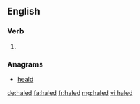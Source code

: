 ==English==

===Verb===
{{head|en}}

# {{en-past of|hale}}

===Anagrams===
* [[heald#English|heald]]

[[de:haled]]
[[fa:haled]]
[[fr:haled]]
[[mg:haled]]
[[vi:haled]]